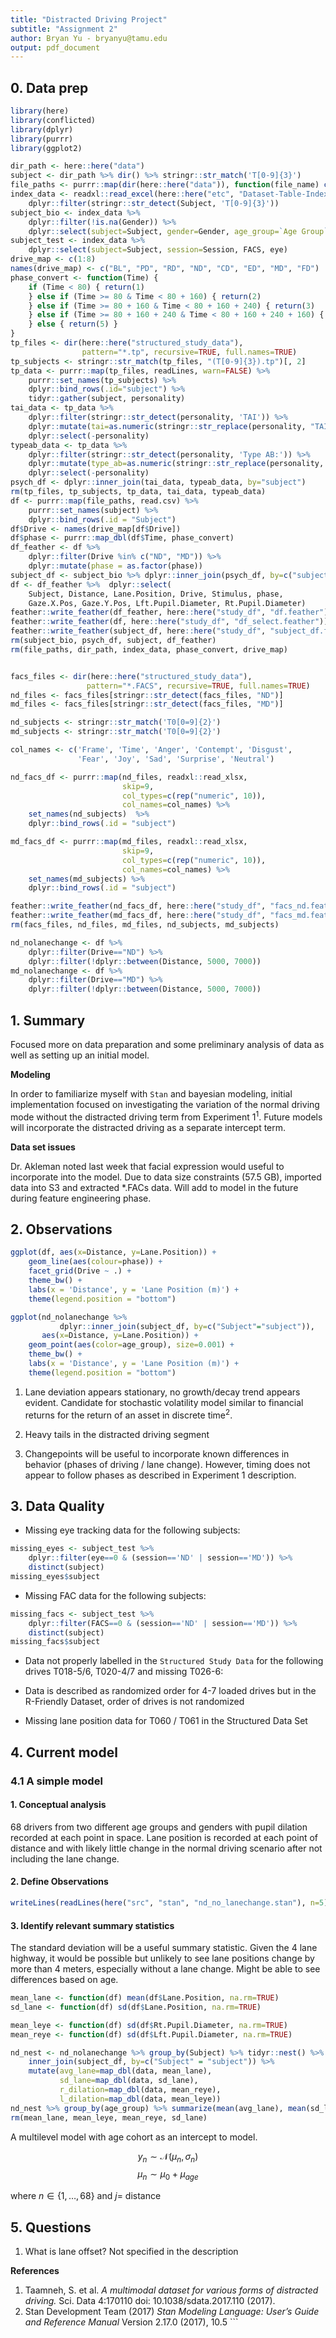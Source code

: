 ```yaml
---
title: "Distracted Driving Project"
subtitle: "Assignment 2"
author: Bryan Yu - bryanyu@tamu.edu
output: pdf_document
---
```


## 0. Data prep

```r

library(here)
library(conflicted)
library(dplyr)
library(purrr)
library(ggplot2)

```

```r

dir_path <- here::here("data")
subject <- dir_path %>% dir() %>% stringr::str_match('T[0-9]{3}')
file_paths <- purrr::map(dir(here::here("data")), function(file_name) c(here::here("data", file_name)))
index_data <- readxl::read_excel(here::here("etc", "Dataset-Table-Index.xlsx")) %>%
    dplyr::filter(stringr::str_detect(Subject, 'T[0-9]{3}'))
subject_bio <- index_data %>% 
    dplyr::filter(!is.na(Gender)) %>%
    dplyr::select(subject=Subject, gender=Gender, age_group=`Age Group`)
subject_test <- index_data %>%
    dplyr::select(subject=Subject, session=Session, FACS, eye)
drive_map <- c(1:8)
names(drive_map) <- c("BL", "PD", "RD", "ND", "CD", "ED", "MD", "FD")
phase_convert <- function(Time) {
    if (Time < 80) { return(1)
    } else if (Time >= 80 & Time < 80 + 160) { return(2)
    } else if (Time >= 80 + 160 & Time < 80 + 160 + 240) { return(3)
    } else if (Time >= 80 + 160 + 240 & Time < 80 + 160 + 240 + 160) { return(4)
    } else { return(5) }
}
tp_files <- dir(here::here("structured_study_data"),
                pattern="*.tp", recursive=TRUE, full.names=TRUE)
tp_subjects <- stringr::str_match(tp_files, "(T[0-9]{3}).tp")[, 2]
tp_data <- purrr::map(tp_files, readLines, warn=FALSE) %>%
    purrr::set_names(tp_subjects) %>%
    dplyr::bind_rows(.id="subject") %>%
    tidyr::gather(subject, personality)
tai_data <- tp_data %>% 
    dplyr::filter(stringr::str_detect(personality, 'TAI')) %>%
    dplyr::mutate(tai=as.numeric(stringr::str_replace(personality, "TAI:", ""))) %>%
    dplyr::select(-personality)
typeab_data <- tp_data %>% 
    dplyr::filter(stringr::str_detect(personality, 'Type AB:')) %>%
    dplyr::mutate(type_ab=as.numeric(stringr::str_replace(personality, "Type AB:", ""))) %>%
    dplyr::select(-personality)
psych_df <- dplyr::inner_join(tai_data, typeab_data, by="subject")
rm(tp_files, tp_subjects, tp_data, tai_data, typeab_data)    
df <- purrr::map(file_paths, read.csv) %>% 
    purrr::set_names(subject) %>% 
    dplyr::bind_rows(.id = "Subject")
df$Drive <- names(drive_map[df$Drive])
df$phase <- purrr::map_dbl(df$Time, phase_convert)
df_feather <- df %>% 
    dplyr::filter(Drive %in% c("ND", "MD")) %>%
    dplyr::mutate(phase = as.factor(phase))
subject_df <- subject_bio %>% dplyr::inner_join(psych_df, by=c("subject"= "subject"))
df <- df_feather %>%  dplyr::select(
    Subject, Distance, Lane.Position, Drive, Stimulus, phase,
    Gaze.X.Pos, Gaze.Y.Pos, Lft.Pupil.Diameter, Rt.Pupil.Diameter)
feather::write_feather(df_feather, here::here("study_df", "df.feather"))
feather::write_feather(df, here::here("study_df", "df_select.feather"))
feather::write_feather(subject_df, here::here("study_df", "subject_df.feather"))
rm(subject_bio, psych_df, subject, df_feather)
rm(file_paths, dir_path, index_data, phase_convert, drive_map)

```

```r

```


```r
facs_files <- dir(here::here("structured_study_data"),
                 pattern="*.FACS", recursive=TRUE, full.names=TRUE)
nd_files <- facs_files[stringr::str_detect(facs_files, "ND")]
md_files <- facs_files[stringr::str_detect(facs_files, "MD")]

nd_subjects <- stringr::str_match('T0[0=9]{2}')
md_subjects <- stringr::str_match('T0[0=9]{2}')

col_names <- c('Frame', 'Time', 'Anger', 'Contempt', 'Disgust',
               'Fear', 'Joy', 'Sad', 'Surprise', 'Neutral')

nd_facs_df <- purrr::map(nd_files, readxl::read_xlsx,
                         skip=9,
                         col_types=c(rep("numeric", 10)),
                         col_names=col_names) %>%
    set_names(nd_subjects)  %>%
    dplyr::bind_rows(.id = "subject")

md_facs_df <- purrr::map(md_files, readxl::read_xlsx,
                         skip=9,
                         col_types=c(rep("numeric", 10)),
                         col_names=col_names) %>%
    set_names(md_subjects) %>%
    dplyr::bind_rows(.id = "subject")

feather::write_feather(nd_facs_df, here::here("study_df", "facs_nd.feather"))
feather::write_feather(md_facs_df, here::here("study_df", "facs_md.feather"))
rm(facs_files, nd_files, md_files, nd_subjects, md_subjects)
```

```r
nd_nolanechange <- df %>% 
    dplyr::filter(Drive=="ND") %>% 
    dplyr::filter(!dplyr::between(Distance, 5000, 7000))
md_nolanechange <- df %>% 
    dplyr::filter(Drive=="MD") %>% 
    dplyr::filter(!dplyr::between(Distance, 5000, 7000))
```

## 1. Summary

Focused more on data preparation and some preliminary analysis of data as well as setting up an initial model.

**Modeling**

In order to familiarize myself with `Stan` and bayesian modeling, initial implementation focused on investigating the variation of the normal driving mode without the distracted driving term from Experiment 1$^1$. Future models will incorporate the distracted driving as a separate intercept term. 

**Data set issues**

Dr. Akleman noted last week that facial expression would useful to incorporate into the model. Due to data size constraints (57.5 GB), imported data into S3 and extracted \*.FACs data. Will add to model in the future during feature engineering phase.


## 2. Observations

```r
ggplot(df, aes(x=Distance, y=Lane.Position)) +
    geom_line(aes(colour=phase)) +
    facet_grid(Drive ~ .) +
    theme_bw() +
    labs(x = 'Distance', y = 'Lane Position (m)') +
    theme(legend.position = "bottom")

ggplot(nd_nolanechange %>% 
           dplyr::inner_join(subject_df, by=c("Subject"="subject")),
       aes(x=Distance, y=Lane.Position)) + 
    geom_point(aes(color=age_group), size=0.001) +
    theme_bw() +
    labs(x = 'Distance', y = 'Lane Position (m)') +
    theme(legend.position = "bottom")
```

1. Lane deviation appears stationary, no growth/decay trend appears evident. Candidate for stochastic volatility model similar to financial returns for the return of an asset in discrete time$^2$. 

2. Heavy tails in the distracted driving segment

3. Changepoints will be useful to incorporate known differences in behavior (phases of driving / lane change). However, timing does not appear to follow phases as described in Experiment 1 description.

## 3. Data Quality

* Missing eye tracking data for the following subjects:

```r
missing_eyes <- subject_test %>% 
    dplyr::filter(eye==0 & (session=='ND' | session=='MD')) %>% 
    distinct(subject)
missing_eyes$subject
```

* Missing FAC data for the following subjects:

```r
missing_facs <- subject_test %>% 
    dplyr::filter(FACS==0 & (session=='ND' | session=='MD')) %>% 
    distinct(subject)
missing_facs$subject
```

* Data not properly labelled in the `Structured Study Data` for the following drives T018-5/6, T020-4/7 and missing T026-6:

* Data is described as randomized order for 4-7 loaded drives but in the R-Friendly Dataset, order of drives is not randomized

* Missing lane position data for T060 / T061 in the Structured Data Set

## 4. Current model
### 4.1 A simple model
#### 1. Conceptual analysis

68 drivers from two different age groups and genders with pupil dilation recorded at each point in space. Lane position is recorded at each point of distance and with likely little change in the normal driving scenario after not including the lane change.

#### 2. Define Observations
```r
writeLines(readLines(here("src", "stan", "nd_no_lanechange.stan"), n=5))
```

#### 3. Identify relevant summary statistics 

The standard deviation will be a useful summary statistic. Given the 4 lane highway, it would be possible but unlikely to see lane positions change by more than 4 meters, especially without a lane change. Might be able to see differences based on age.

```r
mean_lane <- function(df) mean(df$Lane.Position, na.rm=TRUE)
sd_lane <- function(df) sd(df$Lane.Position, na.rm=TRUE)

mean_leye <- function(df) sd(df$Rt.Pupil.Diameter, na.rm=TRUE)
mean_reye <- function(df) sd(df$Lft.Pupil.Diameter, na.rm=TRUE)

nd_nest <- nd_nolanechange %>% group_by(Subject) %>% tidyr::nest() %>%
    inner_join(subject_df, by=c("Subject" = "subject")) %>%
    mutate(avg_lane=map_dbl(data, mean_lane), 
           sd_lane=map_dbl(data, sd_lane),
           r_dilation=map_dbl(data, mean_reye),
           l_dilation=map_dbl(data, mean_leye))
nd_nest %>% group_by(age_group) %>% summarize(mean(avg_lane), mean(sd_lane))
rm(mean_lane, mean_leye, mean_reye, sd_lane)
```

A multilevel model with age cohort as an intercept to model.

$$y_n \sim \mathcal{N}(\mu_n, \sigma_n)$$
$$\mu_n\sim \mu_0+ \mu_{age} $$

where $n \in \{ 1, \ldots, 68 \}$ and $j =$ distance

## 5. Questions

1. What is lane offset? Not specified in the description 

**References**

1. Taamneh, S. et al. *A multimodal dataset for various forms of distracted driving.* Sci. Data 4:170110 doi: 10.1038/sdata.2017.110 (2017). 
2. Stan Development Team (2017) *Stan Modeling Language: User's Guide and Reference Manual* Version 2.17.0 (2017), 10.5
```

